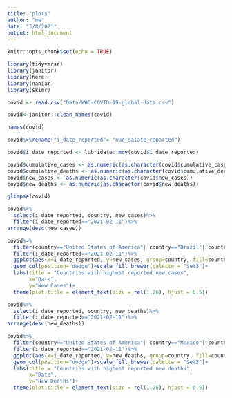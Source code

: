 ```yaml
---
title: "plots"
author: "me"
date: "3/8/2021"
output: html_document
---
```


```r
knitr::opts_chunk$set(echo = TRUE)
```



```r
library(tidyverse)
library(janitor)
library(here)
library(naniar)
library(skimr)
```



```r
covid <- read.csv("Data/WHO-COVID-19-global-data.csv")
```

```r
covid<-janitor::clean_names(covid)
```

```r
names(covid)
```

```r
covid%>%rename("i_date_reported"= "nuo_daiate_reported")
```


```r
covid$i_date_reported <- lubridate::mdy(covid$i_date_reported)
```


```r
covid$cumulative_cases <- as.numeric(as.character(covid$cumulative_cases))
covid$cumulative_deaths <- as.numeric(as.character(covid$cumulative_deaths))
covid$new_cases <- as.numeric(as.character(covid$new_cases))
covid$new_deaths <- as.numeric(as.character(covid$new_deaths))
```

```r
glimpse(covid)
```


```r
covid%>%
  select(i_date_reported, country, new_cases)%>%
  filter(i_date_reported=="2021-02-11")%>%
arrange(desc(new_cases))
```

```r
covid%>%
  filter(country=="United States of America"| country=="Brazil"| country=="Russian Federation" |country=="The United Kingdom"| country=="France")%>%
  filter(i_date_reported=="2021-02-11")%>%
  ggplot(aes(x=i_date_reported, y=new_cases, group=country, fill=country))+
  geom_col(position="dodge")+scale_fill_brewer(palette = "Set3")+
  labs(title = "Countries with highest reported new cases",
       x="Date",
       y="New Cases")+
  theme(plot.title = element_text(size = rel(1.26), hjust = 0.5))
```

```r
covid%>%
  select(i_date_reported, country, new_deaths)%>%
  filter(i_date_reported=="2021-02-11")%>%
arrange(desc(new_deaths))
```

```r
covid%>%
  filter(country=="United States of America"| country=="Mexico"| country=="Brazil" |country=="The United Kingdom"| country=="Germany")%>%
  filter(i_date_reported=="2021-02-11")%>%
  ggplot(aes(x=i_date_reported, y=new_deaths, group=country, fill=country))+
  geom_col(position="dodge")+scale_fill_brewer(palette = "Set3")+
  labs(title = "Countries with highest reported new deaths",
       x="Date",
       y="New Deaths")+
  theme(plot.title = element_text(size = rel(1.26), hjust = 0.5))
```
